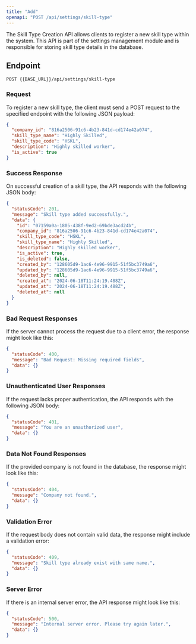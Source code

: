 ---
title: "Add"
openapi: "POST /api/settings/skill-type"
---

The Skill Type Creation API allows clients to register a new skill type within the system. This API is part of the settings management module and is responsible for storing skill type details in the database.

## Endpoint

`POST {{BASE_URL}}/api/settings/skill-type`

### Request

To register a new skill type, the client must send a POST request to the specified endpoint with the following JSON payload:

```json
{
  "company_id": "816a2506-91c6-4b23-841d-cd174e42a074",
  "skill_type_name": "Highly Skilled",
  "skill_type_code": "HSKL",
  "description": "Highly skilled worker",
  "is_active": true
}
```

### Success Response

On successful creation of a skill type, the API responds with the following JSON body:

```json
{
  "statusCode": 201,
  "message": "Skill type added successfully.",
  "data": {
    "id": "07159a0a-1805-438f-9ed2-69bde3acd24b",
    "company_id": "816a2506-91c6-4b23-841d-cd174e42a074",
    "skill_type_code": "HSKL",
    "skill_type_name": "Highly Skilled",
    "description": "Highly skilled worker",
    "is_active": true,
    "is_deleted": false,
    "created_by": "128605d9-1ac6-4e96-9915-51f5bc3749a6",
    "updated_by": "128605d9-1ac6-4e96-9915-51f5bc3749a6",
    "deleted_by": null,
    "created_at": "2024-06-18T11:24:19.488Z",
    "updated_at": "2024-06-18T11:24:19.488Z",
    "deleted_at": null
  }
}
```

### Bad Request Responses

If the server cannot process the request due to a client error, the response might look like this:

```json
{
  "statusCode": 400,
  "message": "Bad Request: Missing required fields",
  "data": {}
}
```

### Unauthenticated User Responses

If the request lacks proper authentication, the API responds with the following JSON body:

```json
{
  "statusCode": 401,
  "message": "You are an unauthorized user",
  "data": {}
}
```

### Data Not Found Responses

If the provided company is not found in the database, the response might look like this:

```json
{
  "statusCode": 404,
  "message": "Company not found.",
  "data": {}
}
```

### Validation Error

If the request body does not contain valid data, the response might include a validation error:

```json
{
  "statusCode": 409,
  "message": "Skill type already exist with same name.",
  "data": {}
}
```

### Server Error

If there is an internal server error, the API response might look like this:

```json
{
  "statusCode": 500,
  "message": "Internal server error. Please try again later.",
  "data": {}
}
```
